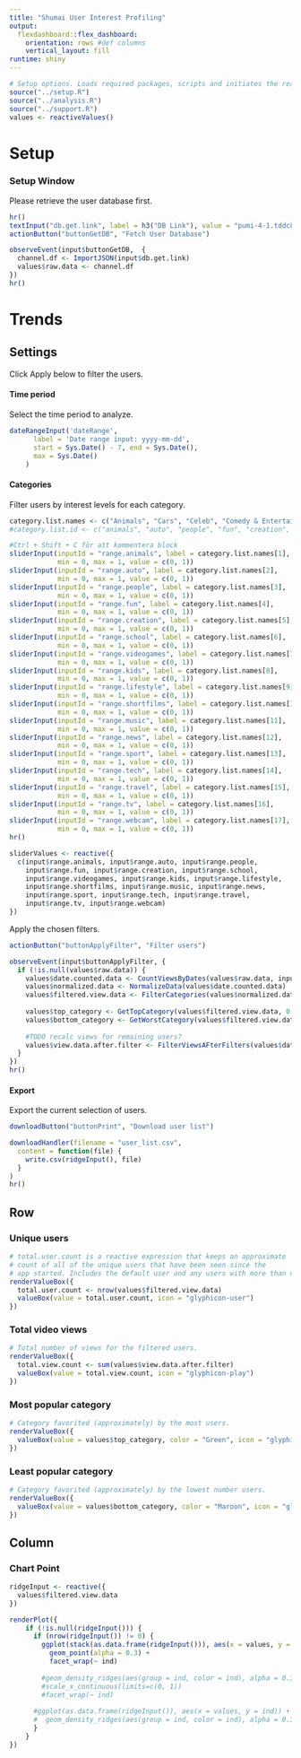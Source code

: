 ```yaml
---
title: "Shumai User Interest Profiling"
output: 
  flexdashboard::flex_dashboard:
    orientation: rows #def columns
    vertical_layout: fill
runtime: shiny
---
```


```r
# Setup options. Loads required packages, scripts and initiates the reactive variable "values".
source("../setup.R")
source("../analysis.R")
source("../support.R")
values <- reactiveValues()
```


Setup
=====================================

### Setup Window
Please retrieve the user database first.
```r
hr()
textInput("db.get.link", label = h3("DB Link"), value = "pumi-4-1.tddc88-2018.ida.liu.se:8085/api/user")
actionButton("buttonGetDB", "Fetch User Database")

observeEvent(input$buttonGetDB,  {
  channel.df <- ImportJSON(input$db.get.link)
  values$raw.data <- channel.df
})
hr()
```

Trends
=====================================
Settings {.sidebar}
-----------------------------------------------------------------------
Click Apply below to filter the users.

#### Time period
Select the time period to analyze.
```r
dateRangeInput('dateRange',
      label = 'Date range input: yyyy-mm-dd',
      start = Sys.Date() - 7, end = Sys.Date(),
      max = Sys.Date()
    )
```

#### Categories
Filter users by interest levels for each category.
```r
category.list.names <- c("Animals", "Cars", "Celeb", "Comedy & Entertainment", "Creative", "Education", "Gaming", "Kids", "Lifestyle & How-to", "Movies", "Music", "News", "Sports", "Tech", "Travel", "TV", "Webcam")
#category.list.id <- c("animals", "auto", "people", "fun", "creation", "school", "videogames", "kids", "lifestyle", "shortfilms", "music", "news", "sport", "tech", "travel", "tv", "webcam")

#Ctrl + Shift + C för att kommentera block
sliderInput(inputId = "range.animals", label = category.list.names[1],
            min = 0, max = 1, value = c(0, 1))
sliderInput(inputId = "range.auto", label = category.list.names[2],
            min = 0, max = 1, value = c(0, 1))
sliderInput(inputId = "range.people", label = category.list.names[3],
            min = 0, max = 1, value = c(0, 1))
sliderInput(inputId = "range.fun", label = category.list.names[4],
            min = 0, max = 1, value = c(0, 1))
sliderInput(inputId = "range.creation", label = category.list.names[5],
            min = 0, max = 1, value = c(0, 1))
sliderInput(inputId = "range.school", label = category.list.names[6],
            min = 0, max = 1, value = c(0, 1))
sliderInput(inputId = "range.videogames", label = category.list.names[7],
            min = 0, max = 1, value = c(0, 1))
sliderInput(inputId = "range.kids", label = category.list.names[8],
            min = 0, max = 1, value = c(0, 1))
sliderInput(inputId = "range.lifestyle", label = category.list.names[9],
            min = 0, max = 1, value = c(0, 1))
sliderInput(inputId = "range.shortfilms", label = category.list.names[10],
            min = 0, max = 1, value = c(0, 1))
sliderInput(inputId = "range.music", label = category.list.names[11],
            min = 0, max = 1, value = c(0, 1))
sliderInput(inputId = "range.news", label = category.list.names[12],
            min = 0, max = 1, value = c(0, 1))
sliderInput(inputId = "range.sport", label = category.list.names[13],
            min = 0, max = 1, value = c(0, 1))
sliderInput(inputId = "range.tech", label = category.list.names[14],
            min = 0, max = 1, value = c(0, 1))
sliderInput(inputId = "range.travel", label = category.list.names[15],
            min = 0, max = 1, value = c(0, 1))
sliderInput(inputId = "range.tv", label = category.list.names[16],
            min = 0, max = 1, value = c(0, 1))
sliderInput(inputId = "range.webcam", label = category.list.names[17],
            min = 0, max = 1, value = c(0, 1))
hr()

sliderValues <- reactive({
  c(input$range.animals, input$range.auto, input$range.people,
    input$range.fun, input$range.creation, input$range.school,
    input$range.videogames, input$range.kids, input$range.lifestyle,
    input$range.shortfilms, input$range.music, input$range.news,
    input$range.sport, input$range.tech, input$range.travel,
    input$range.tv, input$range.webcam)
})
```

Apply the chosen filters. 
```r
actionButton("buttonApplyFilter", "Filter users")

observeEvent(input$buttonApplyFilter, {
  if (!is.null(values$raw.data)) {
    values$date.counted.data <- CountViewsByDates(values$raw.data, input$dateRange)
    values$normalized.data <- NormalizeData(values$date.counted.data)
    values$filtered.view.data <- FilterCategories(values$normalized.data, sliderValues())
    
    values$top_category <- GetTopCategory(values$filtered.view.data, 0.95)
    values$bottom_category <- GetWorstCategory(values$filtered.view.data, 0.01)
    
    #TODO recalc views for remaining users?
    values$view.data.after.filter <- FilterViewsAFterFilters(values$date.counted.data, values$filtered.view.data)
  }
})
hr()
```


#### Export
Export the current selection of users. 
```r
downloadButton("buttonPrint", "Download user list")

downloadHandler(filename = "user_list.csv", 
  content = function(file) {
    write.csv(ridgeInput(), file)
  }
)
hr()
```


Row
-----------------------------------------------------------------------

### Unique users {.value-box}
```r
# total.user.count is a reactive expression that keeps an approximate
# count of all of the unique users that have been seen since the
# app started. Includes the default user and any users with more than one view.
renderValueBox({
  total.user.count <- nrow(values$filtered.view.data)
  valueBox(value = total.user.count, icon = "glyphicon-user")
})
```

### Total video views {.value-box}
```r
# Total number of views for the filtered users. 
renderValueBox({
  total.view.count <- sum(values$view.data.after.filter)
  valueBox(value = total.view.count, icon = "glyphicon-play")
})
```


### Most popular category {.value-box}
```r
# Category favorited (approximately) by the most users. 
renderValueBox({
  valueBox(value = values$top_category, color = "Green", icon = "glyphicon-thumbs-up")
})
```

### Least popular category {.value-box}
```r
# Category favorited (approximately) by the lowest number users. 
renderValueBox({
  valueBox(value = values$bottom_category, color = "Maroon", icon = "glyphicon-thumbs-down")
})
```

Column {data-width=350}
-----------------------------------------------------------------------

### Chart Point
```r
ridgeInput <- reactive({
  values$filtered.view.data
})

renderPlot({
    if (!is.null(ridgeInput())) {
      if (nrow(ridgeInput()) != 0) {
        ggplot(stack(as.data.frame(ridgeInput())), aes(x = values, y = "Frequency")) +
          geom_point(alpha = 0.3) +
          facet_wrap(~ ind)
        
        #geom_density_ridges(aes(group = ind, color = ind), alpha = 0.3) +
        #scale_x_continuous(limits=c(0, 1))
        #facet_wrap(~ ind)
        
      #ggplot(as.data.frame(ridgeInput()), aes(x = values, y = ind)) +
      #  geom_density_ridges(aes(group = ind, color = ind), alpha = 0.3)
      }
    }
})
```